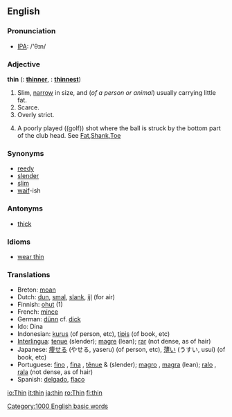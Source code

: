 ==English==

===Pronunciation===
*[[w:IPA|IPA]]: /'θɪn/

===Adjective===
'''thin'''  ({{compar}}: '''[[thinner]]''', {{superl}}: '''[[thinnest]]''')

# Slim, [[narrow]] in size, and (''of a person or animal'') usually carrying little fat.
# Scarce.
# Overly strict.
# {{sports}} A poorly played ((golf)) shot where the ball is struck by the bottom part of the club head. See [[Fat]],[[Shank]],[[Toe]]

===Synonyms===
*[[reedy]]
*[[slender]]
*[[slim]]
*[[waif]]-ish

===Antonyms===
*[[thick]]

===Idioms===
*[[wear thin]]

===Translations===

*Breton: [[moan]]
*Dutch: [[dun]], [[smal]], [[slank]], [[ijl]] (for air)
*Finnish: [[ohut]] (1)
*French: [[mince]]
*German: [[dünn]] cf. [[dick]]
*Ido: Dina
*Indonesian: [[kurus]] (of person, etc), [[tipis]] (of book, etc)
*[[Interlingua]]: [[tenue]] (slender); [[magre]] (lean); [[rar]] (not dense, as of hair)
*Japanese: [[痩せる]] (やせる, yaseru) (of person, etc), [[薄い]] (うすい, usui) (of book, etc)
*Portuguese: [[fino]] {{m}}, [[fina]] {{f}}, [[tênue]] {{m}} & {{f}} (slender); [[magro]] {{m}}, [[magra]] {{f}} (lean); [[ralo]] {{m}}, [[rala]] {{f}} (not dense, as of hair)
*Spanish: [[delgado]], [[flaco]]

[[Category:1000 English basic words]]

[[io:Thin]]
[[it:thin]]
[[ja:thin]]
[[ro:Thin]]
[[fi:thin]]